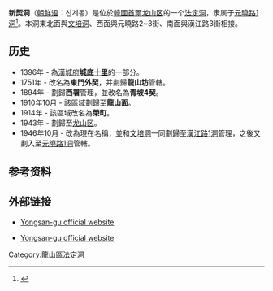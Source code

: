 {{Infobox Korean settlement
| title=新契洞
| img= 
| imgwidth= 
| imgcaption=
| hangul=신계동
| hanja=新契洞
| rr=Singye-dong
| mr=Sinkye-tong
| area_km2=
| pop=
| popnote=
| popyear=
| popden_km2= 
| popdennote=
| divs=
| map=
| mapcaption=
}}
'''新契洞'''（[[朝鲜语|朝鲜语]]：신계동）是位於[[大韓民國|韓國]][[首爾|首爾]][[龙山区_(首尔)|龙山区]]的一个[[法定洞|法定洞]]，隶属于[[元曉路洞|元曉路1洞]]<ref name="encyber">{{cite web |url=http://www.encyber.com/search_w/ctdetail.php?masterno=763893&contentno=763893 |title=신계동 (Singye-dong 新契洞) |publisher=Doosan Encyclopedia |accessdate=2008-04-21 |language=ko |archive-date=2013-01-22 |archive-url=https://archive.is/20130122034818/http://www.encyber.com/search_w/ctdetail.php?masterno=763893&contentno=763893 |dead-url=yes }}</ref>。本洞東北面與[[文培洞|文培洞]]、西面與元曉路2~3街、南面與漢江路3街相接。

==历史==
*1396年 - 為[[漢城府|漢城府]]'''[[城底十里|城底十里]]'''的一部分。
*1751年 - 改名為'''東門外契'''，并劃歸'''龍山坊'''管轄。
*1894年 - 劃歸'''西署'''管理，並改名為'''青坡4契'''。
*1910年10月 - 該區域劃歸至'''龍山面'''。
*1914年 - 該區域改名為'''榮町'''。
*1943年 - 劃歸至[[龙山区_(首尔)|龙山区]]。
*1946年10月 - 改為現在名稱，並和[[文培洞|文培洞]]一同劃歸至[[漢江路洞|漢江路1洞]]管理，之後又劃入至[[元曉路洞|元曉路1洞]]管轄。

==参考资料==
{{Reflist}}

==外部链接==
*{{en}} [https://web.archive.org/web/20070928234341/http://yongsan.go.kr/eng/ Yongsan-gu official website]
*{{ko}} [http://yongsan.go.kr/ Yongsan-gu official website]

{{首尔特别市龙山区}}

[[Category:龍山區法定洞|Category:龍山區法定洞]]